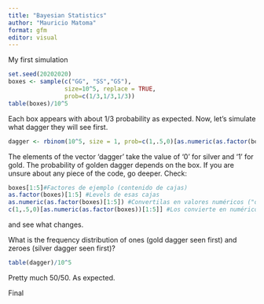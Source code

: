 ```yaml
---
title: "Bayesian Statistics"
author: "Mauricio Matoma"
format: gfm
editor: visual
---
```


My first simulation

```r
set.seed(20202020)
boxes <- sample(c("GG", "SS","GS"),
                size=10^5, replace = TRUE,
                prob=c(1/3,1/3,1/3))
table(boxes)/10^5
```

Each box appears with about 1/3 probability as expected. Now, let’s simulate what dagger they will see first.

```r
dagger <- rbinom(10^5, size = 1, prob=c(1,.5,0)[as.numeric(as.factor(boxes))])
```

The elements of the vector ‘dagger’ take the value of ‘0’ for silver and ‘1’ for gold. The probability of golden dagger depends on the box. If you are unsure about any piece of the code, go deeper. Check:

```r
boxes[1:5]#Factores de ejemplo (contenido de cajas)
as.factor(boxes)[1:5] #Levels de esas cajas
as.numeric(as.factor(boxes)[1:5]) #Convertilas en valores numéricos ("discretos")
c(1,.5,0)[as.numeric(as.factor(boxes))[1:5]] #Los convierte en numéricos "continuos" (probabilidad)
```

and see what changes.

What is the frequency distribution of ones (gold dagger seen first) and zeroes (silver dagger seen first)?

```r
table(dagger)/10^5
```

Pretty much 50/50. As expected.

Final
